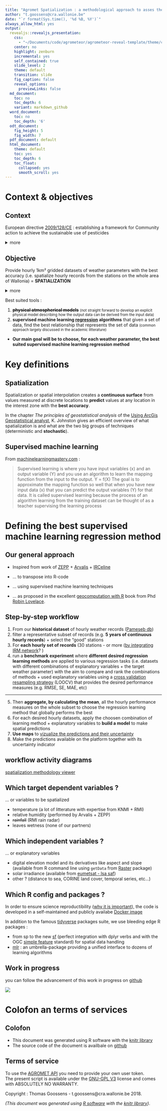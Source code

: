 ```yaml
---
title: "Agromet Spatialization : a methodological approach to asses the '*best*' spatialization technique"
author: "t.goossens@cra.wallonie.be"
date: "`r format(Sys.time(), '%d %B, %Y')`"
always_allow_html: yes
output:
  revealjs::revealjs_presentation:
    css:
      - "~/Documents/code/agrometeor/agrometeor-reveal-template/theme/craw.css"
    center: no
    highlight: zenburn
    incremental: yes
    self_contained: true
    slide_level: 2
    theme: default
    transition: slide
    fig_caption: false
    reveal_options:
      previewLinks: false
  md_document:
    toc: no
    toc_depth: 6
    variant: markdown_github
  word_document:
    toc: no
    toc_depth: '6'
  odt_document:
    fig_height: 5
    fig_width: 7
  pdf_document: default
  html_document:
    theme: default
    toc: yes
    toc_depth: 6
    toc_float:
      collapsed: yes
      smooth_scroll: yes
---
```


# Context & objectives   

## Context 

European directive [2009/128/CE](http://www.eppo.int/PPPRODUCTS/information/2009_0128_EU-e.pdf) : establishing a framework for Community action to achieve the sustainable use of pesticides

<details>
  <summary>more</summary>
  <p>
<!-- the above p cannot start right at the beginning of the line and is mandatory for everything else to work -->
The European directive 2009/128/CE imposes member-states to set up tools that allow for a more rational use of crop protection products. Among these tools, agricultural warning systems, based on crop monitoring models for the control of pests and diseases are widely adopted and have proved their efficiency. However, due to the difficulty to get meteorological data at high spatial resolution (at the parcel scale), they still are underused. The use of geostatistical tools (Kriging, Multiple Regressions, Artificial Neural Networks, etc.) makes it possible to interpolate data provided by physical weather stations in such a way that a high spatial resolution network (mesh size of 1 km2) of virtual weather stations could be generated. That is the objective of the AGROMET project.
</p></details>

## Objective

Provide hourly 1km² gridded datasets of weather parameters with the best accuracy (i.e. spatialize hourly records from the stations on the whole area of Wallonia) =  __SPATIALIZATION__

<details>
  <summary>more</summary>
  <p>
<!-- the above p cannot start right at the beginning of the line and is mandatory for everything else to work -->
The project aims to set up an operational web-platform designed for real-time agro-meteorological data dissemination at high spatial (1km2) and temporal (hourly) resolution. To achieve the availability of data at such a high spatial resolution, we plan to “spatialize” the real-time data sent by more than 30 connected physical weather stations belonging to the PAMESEB and RMI networks. This spatialization will then result in a gridded dataset corresponding to a network of 16 000 virtual stations uniformly spread on the whole territory of Wallonia.
These “spatialized” data will be made available through a web-platform providing interactive visualization widgets (maps, charts, tables and various indicators) and an API allowing their use on the fly, notably by agricultural warning systems providers. An extensive and precise documentation about data origin, geo-statistic algorithms used and uncertainty will also be available.
</p></details>

Best suited tools : 

1.  ~~__physical atmospherical models__~~ 
<small>(not straight forward to develop an explicit physical model describing how the output data can be derived from the input data) </small>
2.  __supervised machine learning [regression](https://math.stackexchange.com/questions/141381/regression-vs-classification) algorithms__ that given a set of data, find the best relationship that represents the set of data
<small>(common approach largely discussed in the academic litterature)</small>
* __Our main goal will be to choose, for each weather parameter, the best suited supervised machine learning regression method__


# Key definitions

## Spatialization 
Spatialization or spatial interpolation creates a __continuous surface__ from values measured at discrete locations to __predict__ values at any location in the interest zone with the __best accuracy__.

In the chapter *The principles of geostatistical analysis*  of the [Using ArcGis Geostatistical analyst](http://dusk2.geo.orst.edu/gis/geostat_analyst.pdf), K. Johnston gives an efficient overview of what spatialization is and what are the two big groups of techniques (deterministic and __stochastic__).

## Supervised machine learning 
From [machinelearningmastery.com](https://machinelearningmastery.com/supervised-and-unsupervised-machine-learning-algorithms/) : 

> Supervised learning is where you have input variables (x) and an output variable (Y) and you use an algorithm to learn the mapping function from the input to the output.
Y = f(X)
The goal is to approximate the mapping function so well that when you have new input data (x) that you can predict the output variables (Y) for that data.
It is called supervised learning because the process of an algorithm learning from the training dataset can be thought of as a teacher supervising the learning process

# Defining the best supervised machine learning regression method

## Our general approach

* Inspired from work of [ZEPP](https://github.com/pokyah/agrometeor-spatialization-review-benchmark/tree/master/assets/ZEPP) + [Arvalis](https://github.com/pokyah/agrometeor-spatialization-review-benchmark/tree/master/assets/arvalis) + [IRCeline](https://github.com/pokyah/agrometeor-spatialization-review-benchmark/tree/master/assets/IRCELINE)

* ... to transpose into R-code

* ... using supervised machine learning techniques

* ... as proposed in the excellent [geocomputation with R](https://geocompr.robinlovelace.net/) book from Phd [Robin Lovelace](http://www.robinlovelace.net/about/).

## Step-by-step workflow 

1. From our __historical dataset__ of hourly weather records ([Pameseb db](https://app.pameseb.be)) 
2. filter a representative subset of records (e.g. __5 years of continuous hourly records__) + select the "good" stations
3. For __each hourly set of records__ (30 stations - or more ([by integrating IRM  network](https://pokyah.github.io/AWS-Humain-comparison/reporting/Humain-presentation-revealjs.html#/)? )
4. run a __benchmark experiment__ where __different desired regression learning methods__ are applied to various regression tasks (i.e. datasets with different combinations of explanatory variables + the target weather parameter) with the aim to compare and rank the combinations of methods + used explanatory variables using a [cross validation resampling strategy](https://www.researchgate.net/publication/226334863_Resampling_Strategies_for_Model_Assessment_and_Selection) (LOOCV) that provides the desired performance measures (e.g. RMSE, SE, MAE, etc)

---- 

5. Then __aggregate, by calculating the mean__, all the hourly performance measures on the whole subset to choose the regression learning method that globally performs the best
6. For each desired hourly datasets, apply the choosen combination of learning method + explanatory variables to __build a model__ to make spatial predictions
7. __Use maps__ to [vizualize the predictions and their uncertainty](http://spatial-analyst.net/wiki/index.php/Uncertainty_visualization#Visualization_of_uncertainty_using_whitening_in_R)
8. Make the predictions available on the platform together with its uncertainty indicator  

## workflow activity diagrams
[spatialization methodology viewer](./assets/uml_images/spatialization-methodology.png)
 

## Which target dependent variables ? 

... or variables to be spatialized

* temperature (a lot of litterature with expertise from KNMI + RMI)
* relative humidity (performed by Arvalis + ZEPP)
* ~~rainfall~~ (RMI rain radar)
* leaves wetness (none of our partners)

## Which independent variables ?

... or explanatory variables 

* digital elevation model and its derivatives like aspect and slope (available from R command line using `getData` from [Raster](https://cran.r-project.org/web/packages/raster/index.html) package)
* solar irradiance (available from [eumetsat - lsa saf](https://landsaf.ipma.pt/en/products/longwave-shortwave-radiation/dssf/))
* other ? (distance to sea, CORINE land cover, temporal series, etc...)

## Which R config and packages ? 

In order to ensure science reproductibility ([why it is important](https://www.sevenbridges.com/docker-based-solutions-to-reproducibility-in-science/)), the code is developed in a self-maintained and publicly availabe [Docker image](https://github.com/pokyah/agrometeorDocker)  

In addition to the famous [tidyverse](https://www.tidyverse.org/) packages suite, we use bleeding edge R packages :

* from sp to the new [sf](https://edzer.github.io/UseR2017/) (perfect integration with dplyr verbs and with the OGC [simple feature](https://en.wikipedia.org/wiki/Simple_Features) standard) for spatial data handling
* [mlr](https://mlr-org.github.io) : an umbrella-package providing a unified interface to dozens of learning algorithms 

## Work in progress

you can follow the advancement of this work in progress  on [github](https://github.com/pokyah/agrometeor-spatial-benchmarking) 

![](./assets/1km-grid.png)

# Colofon an terms of services

##  Colofon
* This document was generated using R software with the [knitr library](https://deanattali.com/2015/03/24/knitrs-best-hidden-gem-spin/) 
* The source code of the document is availbale on [github](https://github.com/pokyah/agrometeor-spatial-methodology)


## Terms of service 
To use the [AGROMET API](https://app.pameseb.be/fr/pages/api_call_test/) you need to provide your own user token.  
The present script is available under the [GNU-GPL V3](https://www.gnu.org/licenses/gpl-3.0.en.html) license and comes with ABSOLUTELY NO WARRANTY.

Copyright : Thomas Goossens - t.goossens@cra.wallonie.be 2018.  
 
*(This document was generated using [R software](https://www.r-project.org/) with the [knitr library](https://deanattali.com/2015/03/24/knitrs-best-hidden-gem-spin/))*.  
